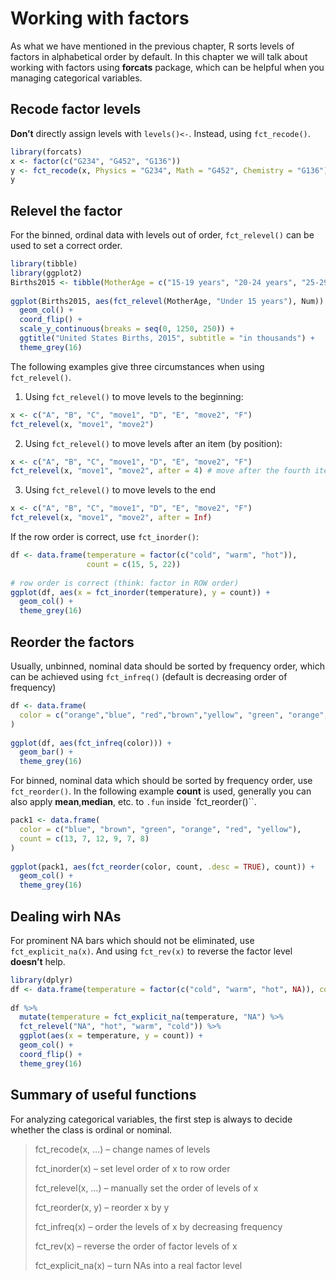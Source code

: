 # Working with factors

As what we have mentioned in the previous chapter, R sorts levels of factors in alphabetical order by default. In this chapter we will talk about working with factors using **forcats** package, which can be helpful when you managing categorical variables.

## Recode factor levels

**Don't** directly assign levels with ``levels()<-``. Instead, using ``fct_recode()``.

```r
library(forcats)
x <- factor(c("G234", "G452", "G136"))  
y <- fct_recode(x, Physics = "G234", Math = "G452", Chemistry = "G136")  
y
```

## Relevel the factor

For the binned, ordinal data with levels out of order, ``fct_relevel()`` can be used to set a correct order. 

```r
library(tibble)
library(ggplot2)
Births2015 <- tibble(MotherAge = c("15-19 years", "20-24 years", "25-29 years", "30-34 years", "35-39 years",  "40-44 years", "45-49 years", "50 years and over", "Under 15 years"), Num = c(229.715, 850.509, 1152.311, 1094.693, 527.996, 111.848, 8.171, .754, 2.5)) 
 
ggplot(Births2015, aes(fct_relevel(MotherAge, "Under 15 years"), Num)) +
  geom_col() +
  coord_flip() +
  scale_y_continuous(breaks = seq(0, 1250, 250)) +
  ggtitle("United States Births, 2015", subtitle = "in thousands") +
  theme_grey(16)
```


The following examples give three circumstances when using ``fct_relevel()``.

1. Using ``fct_relevel()`` to move levels to the beginning:

```r
x <- c("A", "B", "C", "move1", "D", "E", "move2", "F")  
fct_relevel(x, "move1", "move2")
```

2. Using ``fct_relevel()`` to move levels after an item (by position):

```r
x <- c("A", "B", "C", "move1", "D", "E", "move2", "F")  
fct_relevel(x, "move1", "move2", after = 4) # move after the fourth item
```

3. Using ``fct_relevel()`` to move levels to the end

```r
x <- c("A", "B", "C", "move1", "D", "E", "move2", "F")  
fct_relevel(x, "move1", "move2", after = Inf)
```

If the row order is correct, use ``fct_inorder()``:

```r
df <- data.frame(temperature = factor(c("cold", "warm", "hot")),  
                 count = c(15, 5, 22)) 
 
# row order is correct (think: factor in ROW order) 
ggplot(df, aes(x = fct_inorder(temperature), y = count)) +  
  geom_col() +
  theme_grey(16)
```


## Reorder the factors 

Usually, unbinned, nominal data should be sorted by frequency order, which can be achieved using ``fct_infreq()`` (default is decreasing order of frequency)

```r
df <- data.frame(  
  color = c("orange","blue", "red","brown","yellow", "green", "orange", "red", "yellow","blue","blue","red","orange","blue","red","orange","orange")
)  
 
ggplot(df, aes(fct_infreq(color))) +   
  geom_bar() +  
  theme_grey(16)
```



For binned, nominal data which should be sorted by frequency order, use ``fct_reorder()``. In the following example **count** is used, generally you can also apply **mean**,**median**, etc. to ``.fun`` inside `fct_reorder()``.

```r
pack1 <- data.frame(  
  color = c("blue", "brown", "green", "orange", "red", "yellow"),  
  count = c(13, 7, 12, 9, 7, 8)  
)  
 
ggplot(pack1, aes(fct_reorder(color, count, .desc = TRUE), count)) +   
  geom_col() +  
  theme_grey(16)
```

## Dealing wirh NAs

For prominent NA bars which should not be eliminated, use ``fct_explicit_na(x)``. And using ``fct_rev(x)`` to reverse the factor level **doesn't** help.

```r
library(dplyr)
df <- data.frame(temperature = factor(c("cold", "warm", "hot", NA)), count = c(15, 5, 22, 12))
 
df %>%   
  mutate(temperature = fct_explicit_na(temperature, "NA") %>% 
  fct_relevel("NA", "hot", "warm", "cold")) %>%
  ggplot(aes(x = temperature, y = count)) +
  geom_col() +
  coord_flip() +
  theme_grey(16)
```

## Summary of useful functions

For analyzing categorical variables, the first step is always to decide whether the class is ordinal or nominal.

>fct_recode(x, ...) – change names of levels
>
>fct_inorder(x) – set level order of x to row order
>
>fct_relevel(x, ...) – manually set the order of levels of x
>
>fct_reorder(x, y) – reorder x by y
>
>fct_infreq(x) – order the levels of x by decreasing frequency
>
>fct_rev(x) – reverse the order of factor levels of x
>
>fct_explicit_na(x) – turn NAs into a real factor level
>
